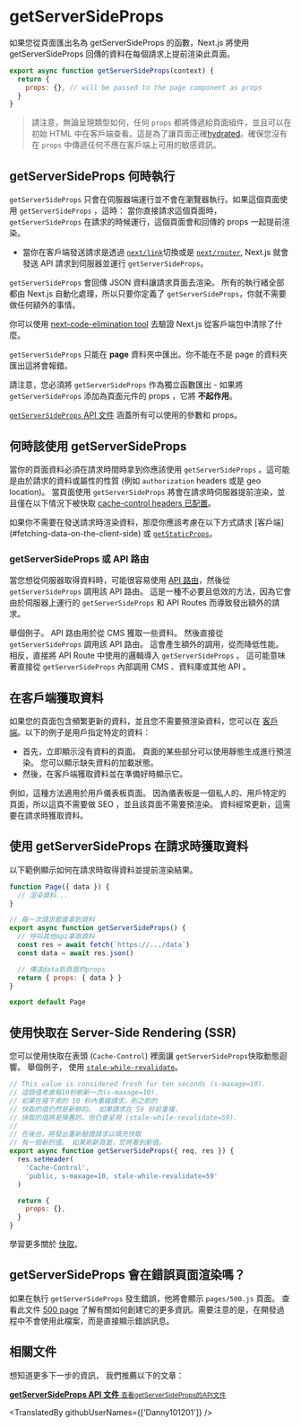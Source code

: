 ---
description: Fetch data on each request with `getServerSideProps`.
---

# getServerSideProps

如果您從頁面匯出名為 getServerSideProps 的函數，Next.js 將使用 getServerSideProps 回傳的資料在每個請求上提前渲染此頁面。

```js
export async function getServerSideProps(context) {
  return {
    props: {}, // will be passed to the page component as props
  }
}
```

>請注意，無論呈現類型如何，任何 `props` 都將傳遞給頁面組件，並且可以在初始 HTML 中在客戶端查看。這是為了讓頁面正確[hydrated](https://reactjs.org/docs/react-dom.html#hydrate)。確保您沒有在 `props` 中傳遞任何不應在客戶端上可用的敏感資訊。

## getServerSideProps 何時執行

`getServerSideProps` 只會在伺服器端運行並不會在瀏覽器執行。如果這個頁面使用 `getServerSideProps` ，這時：
當你直接請求這個頁面時， `getServerSideProps` 在請求的時候運行，這個頁面會和回傳的 props 一起提前渲染。

- 當你在客戶端發送請求是透過 [`next/link`](/docs/api-reference/next/link.md)切換或是 [`next/router`](/docs/api-reference/next/router.md), Next.js 就會發送 API 請求到伺服器並運行 `getServerSideProps`。

`getServerSideProps` 會回傳 JSON 資料讓請求頁面去渲染。 所有的執行緒全部都由 Next.js 自動化處理，所以只要你定義了 `getServerSideProps`，你就不需要做任何額外的事情。

你可以使用 [next-code-elimination tool](https://next-code-elimination.vercel.app/) 去驗證 Next.js 從客戶端包中清除了什麼。

`getServerSideProps` 只能在 **page** 資料夾中匯出。你不能在不是 page 的資料夾匯出這將會報錯。

請注意，您必須將 `getServerSideProps` 作為獨立函數匯出 - 如果將 `getServerSideProps` 添加為頁面元件的 props ，它將 **不起作用**。

[`getServerSideProps` API 文件](/docs/api-reference/data-fetching/get-server-side-props) 涵蓋所有可以使用的參數和 props。

## 何時該使用 getServerSideProps

當你的頁面資料必須在請求時間時拿到你應該使用 `getServerSideProps` 。這可能是由於請求的資料或屬性的性質 (例如 `authorization` headers 或是 geo location)。 當頁面使用 `getServerSideProps` 將會在請求時伺服器提前渲染，並且僅在以下情況下被快取 [cache-control headers 已配置](/docs/going-to-production#caching)。

如果你不需要在發送請求時渲染資料，那麼你應該考慮在以下方式請求 [客戶端] (#fetching-data-on-the-client-side) 或 [`getStaticProps`](/docs/basic-features/data-fetching/get-static-props)。

### getServerSideProps 或 API 路由

當您想從伺服器取得資料時，可能很容易使用 [API 路由](/docs/api-routes/introduction)，然後從 `getServerSideProps` 調用該 API 路由。 這是一種不必要且低效的方法，因為它會由於伺服器上運行的 `getServerSideProps` 和 API Routes 而導致發出額外的請求。

舉個例子。 API 路由用於從 CMS 獲取一些資料。 然後直接從 `getServerSideProps` 調用該 API 路由。 這會產生額外的調用，從而降低性能。 相反，直接將 API Route 中使用的邏輯導入 `getServerSideProps` 。 這可能意味著直接從 `getServerSideProps` 內部調用 CMS 、資料庫或其他 API 。

## 在客戶端獲取資料

如果您的頁面包含頻繁更新的資料，並且您不需要預渲染資料，您可以在 [客戶端](/docs/basic-features/data-fetching/client-side)。以下的例子是用戶指定特定的資料：

- 首先，立即顯示沒有資料的頁面。 頁面的某些部分可以使用靜態生成進行預渲染。 您可以顯示缺失資料的加載狀態。
- 然後，在客戶端獲取資料並在準備好時顯示它。

例如，這種方法適用於用戶儀表板頁面。 因為儀表板是一個私人的、用戶特定的頁面，所以這頁不需要做 SEO ，並且該頁面不需要預渲染。 資料經常更新，這需要在請求時獲取資料。
## 使用 getServerSideProps 在請求時獲取資料

以下範例顯示如何在請求時取得資料並提前渲染結果。

```jsx
function Page({ data }) {
  // 渲染資料...
}

// 每一次請求都會拿到資料
export async function getServerSideProps() {
  // 呼叫其他api拿取資料
  const res = await fetch(`https://.../data`)
  const data = await res.json()

  // 傳送data到頁面的props
  return { props: { data } }
}

export default Page
```

## 使用快取在 Server-Side Rendering (SSR)

您可以使用快取在表頭 (`Cache-Control`) 裡面讓 `getServerSideProps`快取動態迴響。 舉個例子， 使用 [`stale-while-revalidate`](https://web.dev/stale-while-revalidate/)。

```jsx
// This value is considered fresh for ten seconds (s-maxage=10).
// 這個值考慮每10秒刷新一次(s-maxage=10).
// 如果在接下來的 10 秒內重複請求，則之前的
// 快取的值仍然是新鮮的。 如果請求在 59 秒前重複，
// 快取的值將是陳舊的，但仍會呈現 (stale-while-revalidate=59).
//
// 在後台，將發出重新驗證請求以填充快取
// 有一個新的值。 如果刷新頁面，您將看到新值。
export async function getServerSideProps({ req, res }) {
  res.setHeader(
    'Cache-Control',
    'public, s-maxage=10, stale-while-revalidate=59'
  )

  return {
    props: {},
  }
}
```

學習更多關於 [快取](/docs/going-to-production)。

##  getServerSideProps 會在錯誤頁面渲染嗎？

如果在執行 `getServerSideProps` 發生錯誤，他將會顯示 `pages/500.js` 頁面。 查看此文件 [500 page](/docs/advanced-features/custom-error-page#500-page) 了解有關如何創建它的更多資訊。需要注意的是，在開發過程中不會使用此檔案，而是直接顯示錯誤訊息。

## 相關文件

想知道更多下一步的資訊， 我們推薦以下的文章：

<div className="card">
  <a href="/docs/api-reference/data-fetching/get-server-side-props.md">
    <b>getServerSideProps API 文件</b>
    <small>查看getServerSideProps的API文件</small>
  </a>
</div>

<TranslatedBy githubUserNames={['Danny101201']} />
